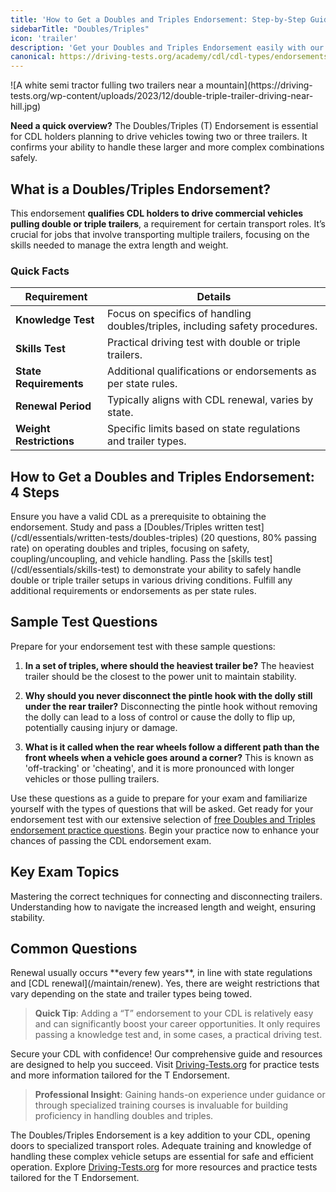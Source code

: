 ```yaml
---
title: 'How to Get a Doubles and Triples Endorsement: Step-by-Step Guide'
sidebarTitle: "Doubles/Triples"
icon: 'trailer'
description: 'Get your Doubles and Triples Endorsement easily with our clear, step-by-step guide. Discover what you need to know about the certification process and requirements for your CDL.'
canonical: https://driving-tests.org/academy/cdl/cdl-types/endorsements/doubles-triples
---
```

<Snippet file="andrei.mdx" />
![A white semi tractor fulling two trailers near a mountain](https://driving-tests.org/wp-content/uploads/2023/12/double-triple-trailer-driving-near-hill.jpg)

**Need a quick overview?** The Doubles/Triples (T) Endorsement is essential for CDL holders planning to drive vehicles towing two or three trailers. It confirms your ability to handle these larger and more complex combinations safely.

<Snippet file="doubles-triples-endorsement-diagram.mdx" />

## What is a Doubles/Triples Endorsement?
This endorsement **qualifies CDL holders to drive commercial vehicles pulling double or triple trailers**, a requirement for certain transport roles. It’s crucial for jobs that involve transporting multiple trailers, focusing on the skills needed to manage the extra length and weight.

### Quick Facts

| **Requirement** | **Details** |
|-----------------|-------------|
| **Knowledge Test** | Focus on specifics of handling doubles/triples, including safety procedures. |
| **Skills Test** | Practical driving test with double or triple trailers. |
| **State Requirements** | Additional qualifications or endorsements as per state rules. |
| **Renewal Period** | Typically aligns with CDL renewal, varies by state. |
| **Weight Restrictions** | Specific limits based on state regulations and trailer types. |

## How to Get a Doubles and Triples Endorsement: 4 Steps

<Steps>
  <Step title="Start with Your CDL">
    Ensure you have a valid CDL as a prerequisite to obtaining the endorsement.
  </Step>
  <Step title="Pass Your Knowledge Test">
    Study and pass a [Doubles/Triples written test](/cdl/essentials/written-tests/doubles-triples) (20 questions, 80% passing rate) on operating doubles and triples, focusing on safety, coupling/uncoupling, and vehicle handling.
  </Step>
  <Step title="Pass Your Practical Skills Assessment">
    Pass the [skills test](/cdl/essentials/skills-test) to demonstrate your ability to safely handle double or triple trailer setups in various driving conditions.
  </Step>
  <Step title="Fulfill State-Specific Criteria">
    Fulfill any additional requirements or endorsements as per state rules.
  </Step>
</Steps>

## Sample Test Questions

Prepare for your endorsement test with these sample questions:

1. **In a set of triples, where should the heaviest trailer be?**
   The heaviest trailer should be the closest to the power unit to maintain stability.

2. **Why should you never disconnect the pintle hook with the dolly still under the rear trailer?**
   Disconnecting the pintle hook without removing the dolly can lead to a loss of control or cause the dolly to flip up, potentially causing injury or damage.

3. **What is it called when the rear wheels follow a different path than the front wheels when a vehicle goes around a corner?**
   This is known as 'off-tracking' or 'cheating', and it is more pronounced with longer vehicles or those pulling trailers.

Use these questions as a guide to prepare for your exam and familiarize yourself with the types of questions that will be asked. Get ready for your endorsement test with our extensive selection of [free Doubles and Triples endorsement practice questions](/academy/cdl/essentials/written-tests/doubles-triples#start-a-free-doubles-triples-practice-test). Begin your practice now to enhance your chances of passing the CDL endorsement exam.

## Key Exam Topics

<CardGroup cols={2}>
  <Card title="Coupling/Uncoupling Procedures" icon="link">
    Mastering the correct techniques for connecting and disconnecting trailers.
  </Card>

  <Card title="Vehicle Handling and Stability" icon="scale-unbalanced">
    Understanding how to navigate the increased length and weight, ensuring stability.
  </Card>
</CardGroup>

## Common Questions

<AccordionGroup>
  <Accordion title="How Often Do I Need to Renew My T Endorsement?">
    Renewal usually occurs **every few years**, in line with state regulations and [CDL renewal](/maintain/renew).
  </Accordion>
  <Accordion title="Are There Weight Limitations with the T Endorsement?">
    Yes, there are weight restrictions that vary depending on the state and trailer types being towed.
  </Accordion>
</AccordionGroup>

> **Quick Tip**: Adding a “T” endorsement to your CDL is relatively easy and can significantly boost your career opportunities. It only requires passing a knowledge test and, in some cases, a practical driving test.

Secure your CDL with confidence! Our comprehensive guide and resources are designed to help you succeed. Visit [Driving-Tests.org](https://driving-tests.org) for practice tests and more information tailored for the T Endorsement.

> **Professional Insight**: Gaining hands-on experience under guidance or through specialized training courses is invaluable for building proficiency in handling doubles and triples.

The Doubles/Triples Endorsement is a key addition to your CDL, opening doors to specialized transport roles. Adequate training and knowledge of handling these complex vehicle setups are essential for safe and efficient operation. Explore [Driving-Tests.org](https://driving-tests.org) for more resources and practice tests tailored for the T Endorsement.

<Snippet file="cdl-premium.mdx" />

